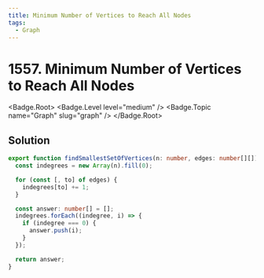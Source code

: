 ```yaml
---
title: Minimum Number of Vertices to Reach All Nodes
tags:
  - Graph
---
```


# 1557. Minimum Number of Vertices to Reach All Nodes

<Badge.Root>
  <Badge.Level level="medium" />
  <Badge.Topic name="Graph" slug="graph" />
</Badge.Root>

## Solution

```typescript filename="solution.ts" copy
export function findSmallestSetOfVertices(n: number, edges: number[][]): number[] {
  const indegrees = new Array(n).fill(0);

  for (const [, to] of edges) {
    indegrees[to] += 1;
  }

  const answer: number[] = [];
  indegrees.forEach((indegree, i) => {
    if (indegree === 0) {
      answer.push(i);
    }
  });

  return answer;
}
```

<ProblemLink
  codingSite="leetcode"
  href="https://leetcode.com/problems/minimum-number-of-vertices-to-reach-all-nodes"
  title="Minimum Number of Vertices to Reach All Nodes"
/>
